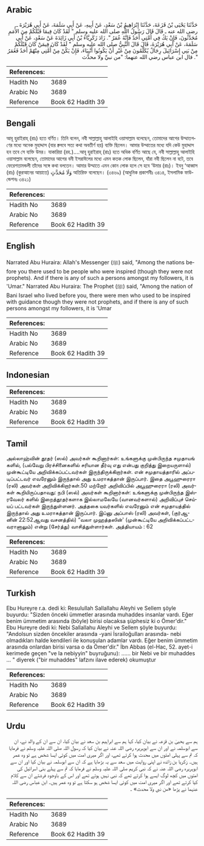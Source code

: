 ## Arabic


<div dir="rtl" lang="ar" style={{fontSize:'larger',backgroundColor:'#f8f9fa',padding:20}}>
حَدَّثَنَا يَحْيَى بْنُ قَزَعَةَ، حَدَّثَنَا إِبْرَاهِيمُ بْنُ سَعْدٍ، عَنْ أَبِيهِ، عَنْ أَبِي سَلَمَةَ، عَنْ أَبِي هُرَيْرَةَ ـ رضى الله عنه ـ قَالَ قَالَ رَسُولُ اللَّهِ صلى الله عليه وسلم ‏"‏ لَقَدْ كَانَ فِيمَا قَبْلَكُمْ مِنَ الأُمَمِ مُحَدَّثُونَ، فَإِنْ يَكُ فِي أُمَّتِي أَحَدٌ فَإِنَّهُ عُمَرُ ‏"‏‏.‏ زَادَ زَكَرِيَّاءُ بْنُ أَبِي زَائِدَةَ عَنْ سَعْدٍ، عَنْ أَبِي سَلَمَةَ، عَنْ أَبِي هُرَيْرَةَ، قَالَ قَالَ النَّبِيُّ صلى الله عليه وسلم ‏"‏ لَقَدْ كَانَ فِيمَنْ كَانَ قَبْلَكُمْ مِنْ بَنِي إِسْرَائِيلَ رِجَالٌ يُكَلَّمُونَ مِنْ غَيْرِ أَنْ يَكُونُوا أَنْبِيَاءَ، فَإِنْ يَكُنْ مِنْ أُمَّتِي مِنْهُمْ أَحَدٌ فَعُمَرُ ‏"‏‏.‏ قال ابن عباس رضي الله عنهما: "من نبيِّ ولا محدَّث
</div>
<div style={{backgroundColor:'#f8f9fa',padding:20, marginBottom: 10}}><table> <thead> <tr> <th>References:</th> <th></th> </tr> </thead> <tbody><tr><td>Hadith No</td><td>3689</td></tr><tr><td>Arabic No</td><td>3689</td></tr><tr><td>Reference</td><td>Book 62 Hadith 39</td></tr></tbody></table></div>

## Bengali


<div dir="ltr" lang="bn" style={{fontSize:'larger',backgroundColor:'#f8f9fa',padding:20}}>
আবূ হুরাইরাহ্ (রাঃ) হতে বর্ণিত। তিনি বলেন, নবী সাল্লাল্লাহু আলাইহি ওয়াসাল্লাম বলেছেন, তোমাদের আগের উম্মাতগণের মধ্যে অনেক মুহাদ্দাস (যার ক্বলবে সত্য কথা অবতীর্ণ হয়) ব্যক্তি ছিলেন। আমার উম্মাতের মধ্যে যদি কেউ মুহাদ্দাস হন তবে সে ব্যক্তি উমর। যাকারিয়া (রহ.)....আবূ হুরাইরাহ্ (রাঃ) হতে অধিক বর্ণিত আছে যে, নবী সাল্লাল্লাহু আলাইহি ওয়াসাল্লাম বলেছেন, তোমাদের আগের বনী ইসরাঈলের মধ্যে এমন কতক লোক ছিলেন, যাঁরা নবী ছিলেন না বটে, তবে ফেরেশতামন্ডলী তাঁদের সঙ্গে কথা বলতেন। আমার উম্মাতে এমন কোন লোক হলে সে হবে ‘উমার (রাঃ)। ইবনু ‘আব্বাস (রাঃ) (কুরআনের আয়াতে) وَلَا مُحَدَّثٍ অতিরিক্ত বলেছেন। (৩৪৬৯) (আধুনিক প্রকাশনীঃ ৩৪১৪, ইসলামিক ফাউন্ডেশনঃ ৩৪২১)
</div>
<div style={{backgroundColor:'#f8f9fa',padding:20, marginBottom: 10}}><table> <thead> <tr> <th>References:</th> <th></th> </tr> </thead> <tbody><tr><td>Hadith No</td><td>3689</td></tr><tr><td>Arabic No</td><td>3689</td></tr><tr><td>Reference</td><td>Book 62 Hadith 39</td></tr></tbody></table></div>

## English


<div dir="ltr" lang="en" style={{fontSize:'larger',backgroundColor:'#f8f9fa',padding:20}}>
Narrated Abu Huraira: Allah's Messenger (ﷺ) said, "Among the nations before you there used to be people who were inspired (though they were not prophets). And if there is any of such a persons amongst my followers, it is 'Umar." Narrated Abu Huraira: The Prophet (ﷺ) said, "Among the nation of Bani Israel who lived before you, there were men who used to be inspired with guidance though they were not prophets, and if there is any of such persons amongst my followers, it is 'Umar
</div>
<div style={{backgroundColor:'#f8f9fa',padding:20, marginBottom: 10}}><table> <thead> <tr> <th>References:</th> <th></th> </tr> </thead> <tbody><tr><td>Hadith No</td><td>3689</td></tr><tr><td>Arabic No</td><td>3689</td></tr><tr><td>Reference</td><td>Book 62 Hadith 39</td></tr></tbody></table></div>

## Indonesian


<div dir="ltr" lang="id" style={{fontSize:'larger',backgroundColor:'#f8f9fa',padding:20}}>

</div>
<div style={{backgroundColor:'#f8f9fa',padding:20, marginBottom: 10}}><table> <thead> <tr> <th>References:</th> <th></th> </tr> </thead> <tbody><tr><td>Hadith No</td><td>3689</td></tr><tr><td>Arabic No</td><td>3689</td></tr><tr><td>Reference</td><td>Book 62 Hadith 39</td></tr></tbody></table></div>

## Tamil


<div dir="ltr" lang="ta" style={{fontSize:'larger',backgroundColor:'#f8f9fa',padding:20}}>
அல்லாஹ்வின் தூதர் (ஸல்) அவர்கள் கூறினார்கள்: உங்களுக்கு முன்பிருந்த சமுதாயங் களில், (பல்வேறு பிரச்சினைகளில் சரியான தீர்வு எது என்பது குறித்து இறையருளால்) முன்கூட்டியே அறிவிக்கப்பட்டவர்கள் இருந்திருக்கிறார்கள். என் சமுதாயத்தாரில் அப்படிப்பட்டவர் எவரேனும் இருந்தால் அது உமராகத்தான் இருப்பார். இதை அபூஹுரைரா (ரலி) அவர்கள் அறிவிக்கிறார்கள்.50 மற்றோர் அறிவிப்பில் அபூஹுரைரா (ரலி) அவர்கள் கூறியிருப்பதாவது: நபி (ஸல்) அவர்கள் கூறினார்கள்: உங்களுக்கு முன்பிருந்த இஸ்ரவேலர் களில் இறைத்தூதர்களாக இல்லாமலேயே (வானவர்களால்) அறிவிப்புச் செய்யப் பட்டவர்கள் இருந்துள்ளனர். அத்தகை யவர்களில் எவரேனும் என் சமுதாயத்தில் இருந்தால் அது உமராகத்தான் இருப்பார். இப்னு அப்பாஸ் (ரலி) அவர்கள், (குர்ஆனின் 22:52ஆவது வசனத்தில்) “வலா முஹத்தஸின்' (முன்கூட்டியே அறிவிக்கப்பட்டவரானாலும்) என்று (சேர்த்து) வாசித்துள்ளார்கள். அத்தியாயம் : 62
</div>
<div style={{backgroundColor:'#f8f9fa',padding:20, marginBottom: 10}}><table> <thead> <tr> <th>References:</th> <th></th> </tr> </thead> <tbody><tr><td>Hadith No</td><td>3689</td></tr><tr><td>Arabic No</td><td>3689</td></tr><tr><td>Reference</td><td>Book 62 Hadith 39</td></tr></tbody></table></div>

## Turkish


<div dir="ltr" lang="tr" style={{fontSize:'larger',backgroundColor:'#f8f9fa',padding:20}}>
Ebu Hureyre r.a. dedi ki: Resulullah Sallallahu Aleyhi ve Sellem şöyle buyurdu: "Sizden önceki ümmetler arasında muhaddes insanlar vardı. Eğer benim ümmetim arasında (böyle) birisi olacaksa şüphesiz ki o Ömer'dir." Ebu Hureyre dedi ki: Nebi Sallallahu Aleyhi ve Sellem şöyle buyurdu: "Andolsun sizden öncekiler arasında -yani İsrailoğulları arasında- nebi olmadıkları halde kendileri ile konuşulan adamlar vardı. Eğer benim ümmetim arasında onlardan birisi varsa o da Ömer'dir." İbn Abbas (el-Hac, 52. ayet-i kerimede geçen "ve la nebiyyin" buyruğunu): ...... bir Nebi ve bir muhaddes ... " diyerek ("bir muhaddes" lafzını ilave ederek) okumuştur
</div>
<div style={{backgroundColor:'#f8f9fa',padding:20, marginBottom: 10}}><table> <thead> <tr> <th>References:</th> <th></th> </tr> </thead> <tbody><tr><td>Hadith No</td><td>3689</td></tr><tr><td>Arabic No</td><td>3689</td></tr><tr><td>Reference</td><td>Book 62 Hadith 39</td></tr></tbody></table></div>

## Urdu


<div dir="rtl" lang="ur" style={{fontSize:'larger',backgroundColor:'#f8f9fa',padding:20}}>
ہم سے یحییٰ بن قزعہ نے بیان کیا، کہا ہم سے ابراہیم بن سعد نے بیان کیا، ان سے ان کے والد نے، ان سے ابوسلمہ نے اور ان سے ابوہریرہ رضی اللہ عنہ نے بیان کیا کہ رسول اللہ صلی اللہ علیہ وسلم نے فرمایا کہ تم سے پہلی امتوں میں محدث ہوا کرتے تھے، اور اگر میری امت میں کوئی ایسا شخص ہے تو وہ عمر ہیں۔ زکریا بن زائدہ نے اپنی روایت میں سعد سے یہ بڑھایا ہے کہ ان سے ابوسلمہ نے بیان کیا اور ان سے ابوہریرہ رضی اللہ عنہ نے کہ نبی کریم صلی اللہ علیہ وسلم نے فرمایا کہ تم سے پہلے بنی اسرائیل کی امتوں میں کچھ لوگ ایسے ہوا کرتے تھے کہ نبی نہیں ہوتے تھے اور اس کے باوجود فرشتے ان سے کلام کیا کرتے تھے اور اگر میری امت میں کوئی ایسا شخص ہو سکتا ہے تو وہ عمر ہیں۔ ابن عباس رضی اللہ عنہما نے پڑھا «من نبي ولا محدث» ۔
</div>
<div style={{backgroundColor:'#f8f9fa',padding:20, marginBottom: 10}}><table> <thead> <tr> <th>References:</th> <th></th> </tr> </thead> <tbody><tr><td>Hadith No</td><td>3689</td></tr><tr><td>Arabic No</td><td>3689</td></tr><tr><td>Reference</td><td>Book 62 Hadith 39</td></tr></tbody></table></div>